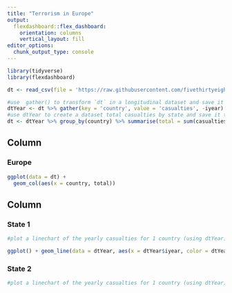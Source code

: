 ```yaml
---
title: "Terrorism in Europe"
output: 
  flexdashboard::flex_dashboard:
    orientation: columns
    vertical_layout: fill
editor_options: 
  chunk_output_type: console
---
```


```r
library(tidyverse)
library(flexdashboard)
```

```r
dt <- read_csv(file = 'https://raw.githubusercontent.com/fivethirtyeight/data/master/terrorism/eu_terrorism_fatalities_by_country.csv')

#use  gather() to transform `dt` in a longitudinal dataset and save it to dtYear 
dtYear <- dt %>% gather(key = 'country', value = 'casualties', -iyear)
#use dtYear to create a dataset total casualties by state and save it to dt
dt <- dtYear %>% group_by(country) %>% summarise(total = sum(casualties))
```


Column {data-width=650}
-----------------------------------------------------------------------

### Europe

```r
ggplot(data = dt) +
  geom_col(aes(x = country, total))
```

Column {data-width=350}
-----------------------------------------------------------------------

### State 1

```r

#plot a linechart of the yearly casualties for 1 country (using dtYear)

ggplot() + geom_line(data = dtYear, aes(x = dtYear$iyear, color = dtYear$country))

```

### State 2

```r

#plot a linechart of the yearly casualties for 1 country (using dtYear)

```

